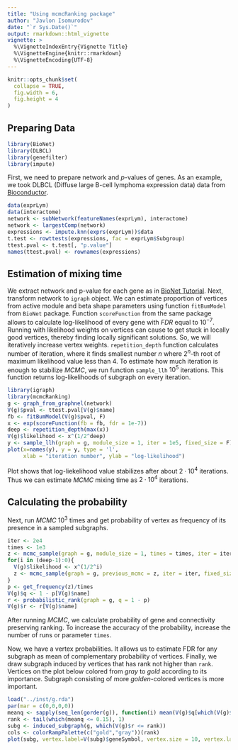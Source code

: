 ```yaml
---
title: "Using mcmcRanking package"
author: "Javlon Isomurodov"
date: "`r Sys.Date()`"
output: rmarkdown::html_vignette
vignette: >
  %\VignetteIndexEntry{Vignette Title}
  %\VignetteEngine{knitr::rmarkdown}
  %\VignetteEncoding{UTF-8}
---
```


```r
knitr::opts_chunk$set(
  collapse = TRUE,
  fig.width = 6,
  fig.height = 4
)
```

## Preparing Data

```r
library(BioNet)
library(DLBCL)
library(genefilter)
library(impute)
```

First, we need to prepare network and *p*-values of genes. As an example, we took DLBCL (Diffuse large B-cell lymphoma expression data) data from [Bioconductor](https://bioconductor.org/packages/release/data/experiment/html/DLBCL.html).

```r
data(exprLym)
data(interactome)
network <- subNetwork(featureNames(exprLym), interactome)
network <- largestComp(network)
expressions <- impute.knn(exprs(exprLym))$data
t.test <- rowttests(expressions, fac = exprLym$Subgroup)
ttest.pval <- t.test[, "p.value"]
names(ttest.pval) <- rownames(expressions)
```

## Estimation of mixing time

We extract network and p-value for each gene as in [BioNet Tutorial](https://bioconductor.org/packages/release/bioc/html/BioNet.html). Next, transform network to `igraph` object. We can estimate proportion of vertices from active module and beta shape parameters using function `fitBumModel` from `BioNet` package. Function `scoreFunction` from the same package allows to calculate log-likelihood of every gene with *FDR*  equal to $10^{-7}$. Running with likelihood weights on vertices can cause to get stuck in locally good vertices, thereby finding locally significant solutions. So, we will iteratively increase vertex weights. `repetition_depth` function calculates number of iteration, where it finds smallest number $n$ where $2^n$-th root of maximum likelihood value less than $4$. To estimate how much iteration is enough to stabilize *MCMC*, we run function `sample_llh` $10^5$ iterations. This function returns log-likelihoods of subgraph on every iteration.

```r
library(igraph)
library(mcmcRanking)
g <- graph_from_graphnel(network)
V(g)$pval <- ttest.pval[V(g)$name]
fb <- fitBumModel(V(g)$pval, F)
x <- exp(scoreFunction(fb = fb, fdr = 1e-7))
deep <- repetition_depth(max(x))
V(g)$likelihood <- x^(1/2^deep)
y <- sample_llh(graph = g, module_size = 1, iter = 1e5, fixed_size = F)
plot(x=names(y), y = y, type = 'l',
     xlab = "iteration number", ylab = "log-likelihood")
```

Plot shows that log-liekelihood value stabilizes after about $2 \cdot 10^4$ iterations. Thus we can estimate *MCMC* mixing time as $2 \cdot 10^4$ iterations.

## Calculating the probability

Next, run *MCMC* $10^3$ times and get probability of vertex as frequency of its presence  in a sampled subgraphs.

```r
iter <- 2e4
times <- 1e3
z <- mcmc_sample(graph = g, module_size = 1, times = times, iter = iter, fixed_size = F)
for(i in (deep-1):0){
  V(g)$likelihood <- x^(1/2^i)
  z <- mcmc_sample(graph = g, previous_mcmc = z, iter = iter, fixed_size = F)
}
p <- get_frequency(z)/times
V(g)$q <- 1 - p[V(g)$name]
r <- probabilistic_rank(graph = g, q = 1 - p)
V(g)$r <- r[V(g)$name]
```

After running *MCMC*, we calculate probability of gene and connectivity preserving ranking. To increase the accuracy of the probability, increase the number of runs or parameter `times`.  

Now, we have a vertex probabilities. It allows us to estimate FDR for any subgraph as mean of complementary probability of vertices. Finally, we draw subgraph induced by vertices that has rank not higher than `rank`. Vertices on the plot below colored from *gray* to *gold* according to its importance. Subgraph consisting of more *golden*-colored vertices is more important. 

```r
load("../inst/g.rda")
par(mar = c(0,0,0,0))
meanq <- sapply(seq_len(gorder(g)), function(i) mean(V(g)$q[which(V(g)$r <= i)]))
rank <- tail(which(meanq <= 0.15), 1)
subg <- induced_subgraph(g, which(V(g)$r <= rank))
cols <- colorRampPalette(c("gold","gray"))(rank)
plot(subg, vertex.label=V(subg)$geneSymbol, vertex.size = 10, vertex.label.cex=0.75, vertex.color=cols[V(subg)$r])
```
